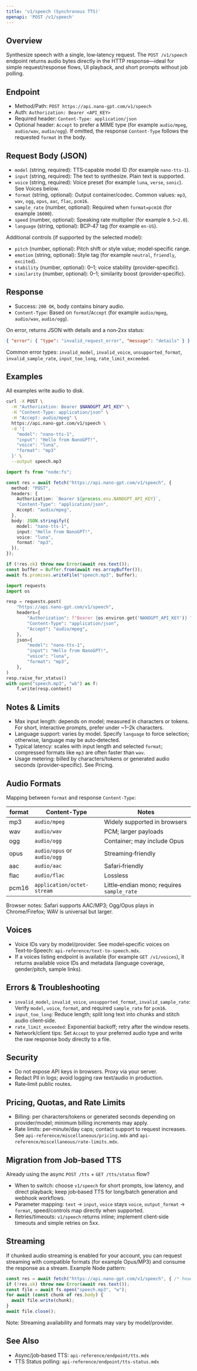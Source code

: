 ```yaml
---
title: 'v1/speech (Synchronous TTS)'
openapi: 'POST /v1/speech'
---
```


## Overview

Synthesize speech with a single, low‑latency request. The `POST /v1/speech` endpoint returns audio bytes directly in the HTTP response—ideal for simple request/response flows, UI playback, and short prompts without job polling.

## Endpoint

- Method/Path: `POST https://api.nano-gpt.com/v1/speech`
- Auth: `Authorization: Bearer <API_KEY>`
- Required header: `Content-Type: application/json`
- Optional header: `Accept` to prefer a MIME type (for example `audio/mpeg`, `audio/wav`, `audio/ogg`). If omitted, the response `Content-Type` follows the requested `format` in the body.

## Request Body (JSON)

- `model` (string, required): TTS‑capable model ID (for example `nano-tts-1`).
- `input` (string, required): The text to synthesize. Plain text is supported.
- `voice` (string, required): Voice preset (for example `luna`, `verse`, `sonic`). See Voices below.
- `format` (string, optional): Output container/codec. Common values: `mp3`, `wav`, `ogg`, `opus`, `aac`, `flac`, `pcm16`.
- `sample_rate` (number, optional): Required when `format=pcm16` (for example `16000`).
- `speed` (number, optional): Speaking rate multiplier (for example `0.5`–`2.0`).
- `language` (string, optional): BCP‑47 tag (for example `en-US`).

Additional controls (if supported by the selected model):

- `pitch` (number, optional): Pitch shift or style value; model‑specific range.
- `emotion` (string, optional): Style tag (for example `neutral`, `friendly`, `excited`).
- `stability` (number, optional): 0–1; voice stability (provider‑specific).
- `similarity` (number, optional): 0–1; similarity boost (provider‑specific).

## Response

- Success: `200 OK`, body contains binary audio.
- `Content-Type`: Based on `format`/`Accept` (for example `audio/mpeg`, `audio/wav`, `audio/ogg`).

On error, returns JSON with details and a non‑2xx status:

```json
{ "error": { "type": "invalid_request_error", "message": "details" } }
```

Common error types: `invalid_model`, `invalid_voice`, `unsupported_format`, `invalid_sample_rate`, `input_too_long`, `rate_limit_exceeded`.

## Examples

All examples write audio to disk.

<CodeGroup>

```bash cURL (MP3)
curl -X POST \
  -H "Authorization: Bearer $NANOGPT_API_KEY" \
  -H "Content-Type: application/json" \
  -H "Accept: audio/mpeg" \
  https://api.nano-gpt.com/v1/speech \
  -d '{
    "model": "nano-tts-1",
    "input": "Hello from NanoGPT!",
    "voice": "luna",
    "format": "mp3"
  }' \
  --output speech.mp3
```

```ts Node (fetch)
import fs from "node:fs";

const res = await fetch("https://api.nano-gpt.com/v1/speech", {
  method: "POST",
  headers: {
    Authorization: `Bearer ${process.env.NANOGPT_API_KEY}`,
    "Content-Type": "application/json",
    Accept: "audio/mpeg",
  },
  body: JSON.stringify({
    model: "nano-tts-1",
    input: "Hello from NanoGPT!",
    voice: "luna",
    format: "mp3",
  }),
});

if (!res.ok) throw new Error(await res.text());
const buffer = Buffer.from(await res.arrayBuffer());
await fs.promises.writeFile("speech.mp3", buffer);
```

```python Python (requests)
import requests
import os

resp = requests.post(
    "https://api.nano-gpt.com/v1/speech",
    headers={
        "Authorization": f"Bearer {os.environ.get('NANOGPT_API_KEY')} ",
        "Content-Type": "application/json",
        "Accept": "audio/mpeg",
    },
    json={
        "model": "nano-tts-1",
        "input": "Hello from NanoGPT!",
        "voice": "luna",
        "format": "mp3",
    },
)
resp.raise_for_status()
with open("speech.mp3", "wb") as f:
    f.write(resp.content)
```

</CodeGroup>

## Notes & Limits

- Max input length: depends on model; measured in characters or tokens. For short, interactive prompts, prefer under ~1–2k characters.
- Language support: varies by model. Specify `language` to force selection; otherwise, language may be auto‑detected.
- Typical latency: scales with input length and selected `format`; compressed formats like `mp3` are often faster than `wav`.
- Usage metering: billed by characters/tokens or generated audio seconds (provider‑specific). See Pricing.

## Audio Formats

Mapping between `format` and response `Content-Type`:

| format  | Content-Type            | Notes |
|---------|-------------------------|-------|
| mp3     | `audio/mpeg`            | Widely supported in browsers |
| wav     | `audio/wav`             | PCM; larger payloads |
| ogg     | `audio/ogg`             | Container; may include Opus |
| opus    | `audio/opus` or `audio/ogg` | Streaming‑friendly |
| aac     | `audio/aac`             | Safari‑friendly |
| flac    | `audio/flac`            | Lossless |
| pcm16   | `application/octet-stream` | Little‑endian mono; requires `sample_rate` |

Browser notes: Safari supports AAC/MP3; Ogg/Opus plays in Chrome/Firefox; WAV is universal but larger.

## Voices

- Voice IDs vary by model/provider. See model‑specific voices on Text‑to‑Speech: `api-reference/text-to-speech.mdx`.
- If a voices listing endpoint is available (for example `GET /v1/voices`), it returns available voice IDs and metadata (language coverage, gender/pitch, sample links).

## Errors & Troubleshooting

- `invalid_model`, `invalid_voice`, `unsupported_format`, `invalid_sample_rate`: Verify `model`, `voice`, `format`, and required `sample_rate` for `pcm16`.
- `input_too_long`: Reduce length; split long text into chunks and stitch audio client‑side.
- `rate_limit_exceeded`: Exponential backoff; retry after the window resets.
- Network/client tips: Set `Accept` to your preferred audio type and write the raw response body directly to a file.

## Security

- Do not expose API keys in browsers. Proxy via your server.
- Redact PII in logs; avoid logging raw text/audio in production.
- Rate‑limit public routes.

## Pricing, Quotas, and Rate Limits

- Billing: per characters/tokens or generated seconds depending on provider/model; minimum billing increments may apply.
- Rate limits: per‑minute/day caps; contact support to request increases. See `api-reference/miscellaneous/pricing.mdx` and `api-reference/miscellaneous/rate-limits.mdx`.

## Migration from Job‑based TTS

Already using the async `POST /tts` + `GET /tts/status` flow?

- When to switch: choose `v1/speech` for short prompts, low latency, and direct playback; keep job‑based TTS for long/batch generation and webhook workflows.
- Parameter mapping: `text` → `input`, `voice` stays `voice`, `output_format` → `format`, speed/controls map directly when supported.
- Retries/timeouts: `v1/speech` returns inline; implement client‑side timeouts and simple retries on 5xx.

## Streaming

If chunked audio streaming is enabled for your account, you can request streaming with compatible formats (for example Opus/MP3) and consume the response as a stream. Example Node pattern:

```ts
const res = await fetch("https://api.nano-gpt.com/v1/speech", { /* headers/body as above */ });
if (!res.ok) throw new Error(await res.text());
const file = await fs.open("speech.mp3", "w");
for await (const chunk of res.body) {
  await file.write(chunk);
}
await file.close();
```

Note: Streaming availability and formats may vary by model/provider.

## See Also

- Async/job‑based TTS: `api-reference/endpoint/tts.mdx`
- TTS Status polling: `api-reference/endpoint/tts-status.mdx`
